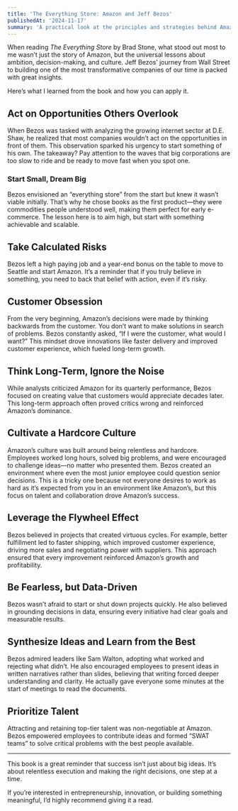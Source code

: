 ```yaml
---
title: 'The Everything Store: Amazon and Jeff Bezos'
publishedAt: '2024-11-17'
summary: 'A practical look at the principles and strategies behind Amazon’s rise, as told in Brad Stone’s The Everything Store.'
---
```


When reading _The Everything Store_ by Brad Stone, what stood out most to me wasn’t just the story of Amazon, but the universal lessons about ambition, decision-making, and culture. Jeff Bezos’ journey from Wall Street to building one of the most transformative companies of our time is packed with great insights.

Here’s what I learned from the book and how you can apply it.

## Act on Opportunities Others Overlook

When Bezos was tasked with analyzing the growing internet sector at D.E. Shaw, he realized that most companies wouldn’t act on the opportunities in front of them. This observation sparked his urgency to start something of his own. The takeaway? Pay attention to the waves that big corporations are too slow to ride and be ready to move fast when you spot one.

### Start Small, Dream Big

Bezos envisioned an “everything store” from the start but knew it wasn’t viable initially. That’s why he chose books as the first product—they were commodities people understood well, making them perfect for early e-commerce. The lesson here is to aim high, but start with something achievable and scalable.

## Take Calculated Risks

Bezos left a high paying job and a year-end bonus on the table to move to Seattle and start Amazon. It’s a reminder that if you truly believe in something, you need to back that belief with action, even if it’s risky.

## Customer Obsession

From the very beginning, Amazon’s decisions were made by thinking backwards from the customer. You don’t want to make solutions in search of problems. Bezos constantly asked, “If I were the customer, what would I want?” This mindset drove innovations like faster delivery and improved customer experience, which fueled long-term growth.

## Think Long-Term, Ignore the Noise

While analysts criticized Amazon for its quarterly performance, Bezos focused on creating value that customers would appreciate decades later. This long-term approach often proved critics wrong and reinforced Amazon’s dominance.

## Cultivate a Hardcore Culture

Amazon’s culture was built around being relentless and hardcore. Employees worked long hours, solved big problems, and were encouraged to challenge ideas—no matter who presented them. Bezos created an environment where even the most junior employee could question senior decisions. This is a tricky one because not everyone desires to work as hard as it’s expected from you in an environment like Amazon’s, but this focus on talent and collaboration drove Amazon’s success.

## Leverage the Flywheel Effect

Bezos believed in projects that created virtuous cycles. For example, better fulfillment led to faster shipping, which improved customer experience, driving more sales and negotiating power with suppliers. This approach ensured that every improvement reinforced Amazon’s growth and profitability.

## Be Fearless, but Data-Driven

Bezos wasn’t afraid to start or shut down projects quickly. He also believed in grounding decisions in data, ensuring every initiative had clear goals and measurable results.

## Synthesize Ideas and Learn from the Best

Bezos admired leaders like Sam Walton, adopting what worked and rejecting what didn’t. He also encouraged employees to present ideas in written narratives rather than slides, believing that writing forced deeper understanding and clarity. He actually gave everyone some minutes at the start of meetings to read the documents.

## Prioritize Talent

Attracting and retaining top-tier talent was non-negotiable at Amazon. Bezos empowered employees to contribute ideas and formed “SWAT teams” to solve critical problems with the best people available.

---

This book is a great reminder that success isn’t just about big ideas. It’s about relentless execution and making the right decisions, one step at a time.

If you’re interested in entrepreneurship, innovation, or building something meaningful, I’d highly recommend giving it a read.
